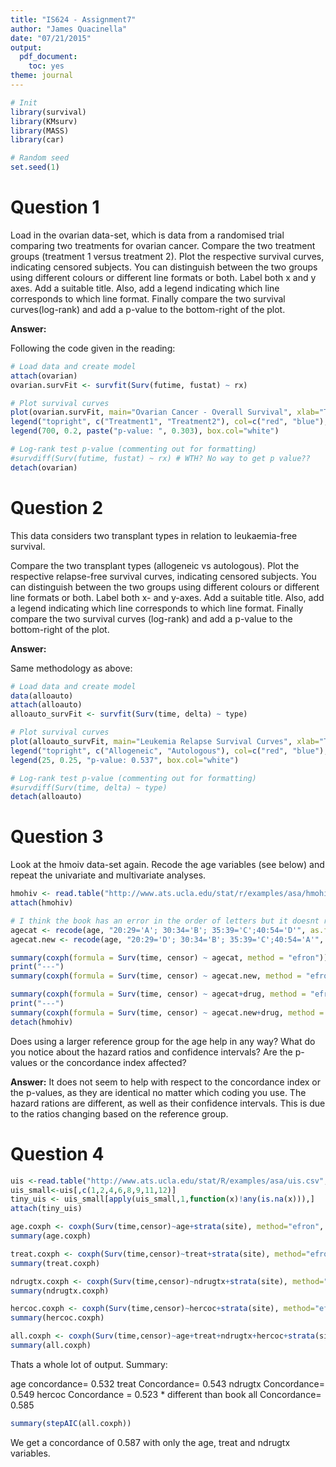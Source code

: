 ```yaml
---
title: "IS624 - Assignment7"
author: "James Quacinella"
date: "07/21/2015"
output: 
  pdf_document:
    toc: yes
theme: journal
---
```


```r
# Init
library(survival)
library(KMsurv)
library(MASS)
library(car)

# Random seed
set.seed(1)
```

\pagebreak

# Question 1

Load in the ovarian data-set, which is data from a randomised trial comparing two treatments for ovarian cancer. Compare the two treatment groups (treatment 1 versus treatment 2). Plot the respective survival curves, indicating censored subjects. You can distinguish between the two groups using different colours or different line formats or both. Label both x and y axes. Add a suitable title. Also, add a legend indicating which line corresponds to which line format. Finally compare the two survival curves(log-rank) and add a p-value to the bottom-right of the plot.

**Answer:**

Following the code given in the reading:

```r
# Load data and create model
attach(ovarian)
ovarian.survFit <- survfit(Surv(futime, fustat) ~ rx)

# Plot survival curves
plot(ovarian.survFit, main="Ovarian Cancer - Overall Survival", xlab="Time (Days)", ylab="Overall Survival Proportion", col=c("red", "blue"), lty=1:2, mark="+")
legend("topright", c("Treatment1", "Treatment2"), col=c("red", "blue"), lty=1:2)
legend(700, 0.2, paste("p-value: ", 0.303), box.col="white")

# Log-rank test p-value (commenting out for formatting)
#survdiff(Surv(futime, fustat) ~ rx) # WTH? No way to get p value??
detach(ovarian)
```

\pagebreak

# Question 2

This data considers two transplant types in relation to leukaemia-free survival.

Compare the two transplant types (allogeneic vs autologous). Plot the respective 
relapse-free survival curves, indicating censored subjects. You can distinguish between the two groups using different colours or different line formats or both. Label both x- and y-axes. Add a suitable title. Also, add a legend indicating which line corresponds to which line format. Finally compare the two survival curves (log-rank) and add a p-value to the bottom-right of the plot.

**Answer:**

Same methodology as above:

```r
# Load data and create model
data(alloauto)
attach(alloauto)
alloauto_survFit <- survfit(Surv(time, delta) ~ type)

# Plot survival curves
plot(alloauto_survFit, main="Leukemia Relapse Survival Curves", xlab="Time (Months)", ylab="Overall survival proportion", col=c("red", "blue"), lty=1:2, mark="+")
legend("topright", c("Allogeneic", "Autologous"), col=c("red", "blue"), lty=1:2)
legend(25, 0.25, "p-value: 0.537", box.col="white")

# Log-rank test p-value (commenting out for formatting)
#survdiff(Surv(time, delta) ~ type)
detach(alloauto)
```

\pagebreak

# Question 3

Look at the hmoiv data-set again. Recode the age variables (see below) and repeat the univariate and multivariate analyses.

```r
hmohiv <- read.table("http://www.ats.ucla.edu/stat/r/examples/asa/hmohiv.csv", sep=",", header = TRUE) 
attach(hmohiv)

# I think the book has an error in the order of letters but it doesnt really matter
agecat <- recode(age, "20:29='A'; 30:34='B'; 35:39='C';40:54='D'", as.factor=T)
agecat.new <- recode(age, "20:29='D'; 30:34='B'; 35:39='C';40:54='A'", as.factor=T)
```

```r
summary(coxph(formula = Surv(time, censor) ~ agecat, method = "efron"))
print("---")
summary(coxph(formula = Surv(time, censor) ~ agecat.new, method = "efron"))
```

```r
summary(coxph(formula = Surv(time, censor) ~ agecat+drug, method = "efron"))
print("---")
summary(coxph(formula = Surv(time, censor) ~ agecat.new+drug, method = "efron"))
detach(hmohiv)
```

Does using a larger reference group for the age help in any way? What do you notice about the hazard ratios and confidence intervals? Are the p-values or the concordance index affected?

**Answer:** It does not seem to help with respect to the concordance index or the p-values, as they are identical no matter which coding you use. The hazard rations are different, as well as their confidence intervals. This is due to the ratios changing based on the reference group.

\pagebreak

# Question 4


```r
uis <-read.table("http://www.ats.ucla.edu/stat/R/examples/asa/uis.csv", sep=",", header = TRUE)
uis_small<-uis[,c(1,2,4,6,8,9,11,12)]
tiny_uis <- uis_small[apply(uis_small,1,function(x)!any(is.na(x))),]
attach(tiny_uis)

age.coxph <- coxph(Surv(time,censor)~age+strata(site), method="efron", data=tiny_uis)
summary(age.coxph)

treat.coxph <- coxph(Surv(time,censor)~treat+strata(site), method="efron", data=tiny_uis)
summary(treat.coxph)

ndrugtx.coxph <- coxph(Surv(time,censor)~ndrugtx+strata(site), method="efron", data=tiny_uis)
summary(ndrugtx.coxph)

hercoc.coxph <- coxph(Surv(time,censor)~hercoc+strata(site), method="efron", data=tiny_uis)
summary(hercoc.coxph)

all.coxph <- coxph(Surv(time,censor)~age+treat+ndrugtx+hercoc+strata(site), method="efron", data=tiny_uis)
summary(all.coxph)
```

Thats a whole lot of output. Summary:

age concordance= 0.532
treat Concordance= 0.543
ndrugtx Concordance= 0.549
hercoc Concordance = 0.523  * different than book
all Concordance= 0.585

```r
summary(stepAIC(all.coxph))
```

We get a concordance of 0.587 with only the age, treat and ndrugtx variables.